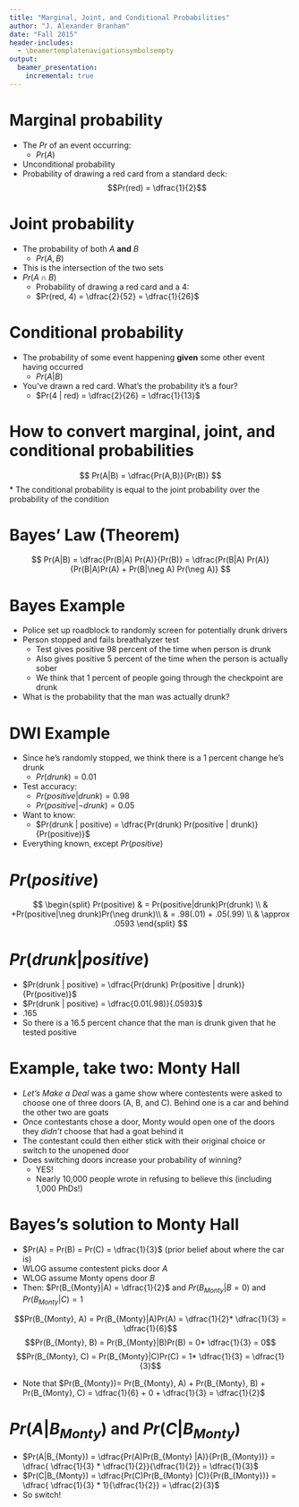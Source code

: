 ```yaml
---
title: "Marginal, Joint, and Conditional Probabilities"
author: "J. Alexander Branham"
date: "Fall 2015"
header-includes: 
  - \beamertemplatenavigationsymbolsempty
output: 
  beamer_presentation:
    incremental: true
---
```


# Marginal probability
* The $Pr$ of an event occurring:
    + $Pr(A)$
* Unconditional probability
* Probability of drawing a red card from a standard deck:
$$Pr(red) = \dfrac{1}{2}$$

# Joint probability
* The probability of both $A$ **and** $B$
    + $Pr(A, B)$
* This is the intersection  of the two sets
* $Pr(A \cap B)$
    + Probability of drawing a red card and a 4:
    + $Pr(red, 4) = \dfrac{2}{52} = \dfrac{1}{26}$

# Conditional probability
* The probability of some event happening **given** some other event having occurred
    + $Pr(A|B)$
* You've drawn a red card. What's the probability it's a four?
    + $Pr(4 | red) = \dfrac{2}{26} = \dfrac{1}{13}$

# How to convert marginal, joint, and conditional probabilities
$$
Pr(A|B) = \dfrac{Pr(A,B)}{Pr(B)}
$$
* The conditional probability is equal to the joint probability over the probability of the condition 

# Bayes' Law (Theorem)
$$
Pr(A|B) = \dfrac{Pr(B|A) Pr(A)}{Pr(B)} = \dfrac{Pr(B|A) Pr(A)}{Pr(B|A)Pr(A) + Pr(B|\neg A) Pr(\neg A)}
$$

# Bayes Example
* Police set up roadblock to randomly screen for potentially drunk drivers
* Person stopped and fails breathalyzer test
    + Test gives positive 98 percent of the time when person is drunk
    + Also gives positive 5 percent of the time when the person is actually sober 
    + We think that 1 percent of people going through the checkpoint are drunk 
* What is the probability that the man was actually drunk? 

# DWI Example
* Since he's randomly stopped, we think there is a 1 percent change he's drunk 
    + $Pr(drunk) = 0.01$
* Test accuracy:
    + $Pr(positive | drunk) = 0.98$
    + $Pr(positive | \neg drunk) = 0.05$
* Want to know:
    + $Pr(drunk | positive) = \dfrac{Pr(drunk) Pr(positive | drunk)}{Pr(positive)}$
* Everything known, except $Pr(positive)$

# $Pr(positive)$
$$
\begin{split}
Pr(positive) & = Pr(positive|drunk)Pr(drunk) \\
 & +Pr(positive|\neg drunk)Pr(\neg drunk)\\
 & = .98(.01) + .05(.99) \\
 & \approx .0593
\end{split}
$$

# $Pr(drunk | positive)$
* $Pr(drunk | positive) = \dfrac{Pr(drunk) Pr(positive | drunk)}{Pr(positive)}$
* $Pr(drunk | positive) = \dfrac{0.01(.98)}{.0593}$
* $.165$
* So there is a 16.5 percent chance that the man is drunk given that he tested positive

# Example, take two: Monty Hall
* *Let's Make a Deal* was a game show where contestents were asked to choose one of three doors (A, B, and C). Behind one is a car and behind the other two are goats 
* Once contestants chose a door, Monty would open one of the doors they *didn't* choose that had a goat behind it
* The contestant could then either stick with their original choice or switch to the unopened door 
* Does switching doors increase your probability of winning? 
    + YES! 
    + Nearly 10,000 people wrote in refusing to believe this (including 1,000 PhDs!)
    
# Bayes's solution to Monty Hall
* $Pr(A) = Pr(B) = Pr(C) = \dfrac{1}{3}$ (prior belief about where the car is)
* WLOG assume contestent picks door $A$
* WLOG assume Monty opens door $B$
* Then: $Pr(B_{Monty}|A) = \dfrac{1}{2}$ and $Pr(B_{Monty}|B=0)$ and $Pr(B_{Monty}|C) = 1$

\pause

$$Pr(B_{Monty}, A) = Pr(B_{Monty}|A)Pr(A) = \dfrac{1}{2}* \dfrac{1}{3} = \dfrac{1}{6}$$
$$Pr(B_{Monty}, B) = Pr(B_{Monty}|B)Pr(B) = 0* \dfrac{1}{3} = 0$$
$$Pr(B_{Monty}, C) = Pr(B_{Monty}|C)Pr(C) = 1* \dfrac{1}{3} = \dfrac{1}{3}$$

\pause

* Note that $Pr(B_{Monty})= Pr(B_{Monty}, A) + Pr(B_{Monty}, B) + Pr(B_{Monty}, C) = \dfrac{1}{6} + 0 + \dfrac{1}{3} = \dfrac{1}{2}$

# $Pr(A|B_{Monty})$ and $Pr(C|B_{Monty})$
* $Pr(A|B_{Monty}) = \dfrac{Pr(A)Pr(B_{Monty} |A)}{Pr(B_{Monty})} = \dfrac{ \dfrac{1}{3} * \dfrac{1}{2}}{\dfrac{1}{2}} = \dfrac{1}{3}$
* $Pr(C|B_{Monty}) = \dfrac{Pr(C)Pr(B_{Monty} |C)}{Pr(B_{Monty})} = \dfrac{ \dfrac{1}{3} * 1}{\dfrac{1}{2}} = \dfrac{2}{3}$
* So switch! 